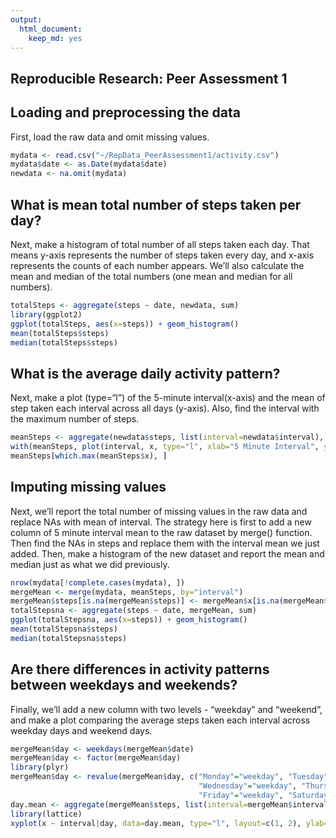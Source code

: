 ```yaml
---
output:
  html_document:
    keep_md: yes
---
```

## Reproducible Research: Peer Assessment 1


## Loading and preprocessing the data
First, load the raw data and omit missing values.
```r
mydata <- read.csv("~/RepData_PeerAssessment1/activity.csv")
mydata$date <- as.Date(mydata$date)
newdata <- na.omit(mydata)
```

## What is mean total number of steps taken per day?

Next, make a histogram of total number of all steps taken each day. That means y-axis represents the number of steps taken every day, and x-axis represents the counts of each number appears. We'll also calculate the mean and median of the total numbers (one mean and median for all numbers).

```r
totalSteps <- aggregate(steps ~ date, newdata, sum)
library(ggplot2)
ggplot(totalSteps, aes(x=steps)) + geom_histogram()
mean(totalSteps$steps)
median(totalSteps$steps)
```

## What is the average daily activity pattern?

Next, make a plot (type="l") of the 5-minute interval(x-axis) and the mean of step taken each interval across all days (y-axis). Also, find the interval with the maximum number of steps.

```r
meanSteps <- aggregate(newdata$steps, list(interval=newdata$interval), mean)
with(meanSteps, plot(interval, x, type="l", xlab="5 Minute Interval", ylab="Mean Steps"))
meanSteps[which.max(meanSteps$x), ]
```

## Imputing missing values

Next, we'll report the total number of missing values in the raw data and replace NAs with mean of interval. The strategy here is first to add a new column of 5 minute interval mean to the raw dataset by merge() function. Then find the NAs in steps and replace them with the interval mean we just added. Then, make a histogram of the new dataset and report the mean and median just as what we did previously. 

```r
nrow(mydata[!complete.cases(mydata), ])
mergeMean <- merge(mydata, meanSteps, by="interval")
mergeMean$steps[is.na(mergeMean$steps)] <- mergeMean$x[is.na(mergeMean$steps)]
totalStepsna <- aggregate(steps ~ date, mergeMean, sum)
ggplot(totalStepsna, aes(x=steps)) + geom_histogram()
mean(totalStepsna$steps)
median(totalStepsna$steps)
```

## Are there differences in activity patterns between weekdays and weekends?

Finally, we'll add a new column with two levels - "weekday" and "weekend", and make a plot comparing the average steps taken each interval across weekday days and weekend days.

```r
mergeMean$day <- weekdays(mergeMean$date)
mergeMean$day <- factor(mergeMean$day)
library(plyr)
mergeMean$day <- revalue(mergeMean$day, c("Monday"="weekday", "Tuesday"="weekday", 
                                          "Wednesday"="weekday", "Thursday"="weekday", 
                                          "Friday"="weekday", "Saturday"="weekend", "Sunday"="weekend"))
day.mean <- aggregate(mergeMean$steps, list(interval=mergeMean$interval, day=mergeMean$day), mean)
library(lattice)
xyplot(x ~ interval|day, data=day.mean, type="l", layout=c(1, 2), ylab="Number of steps")
```



